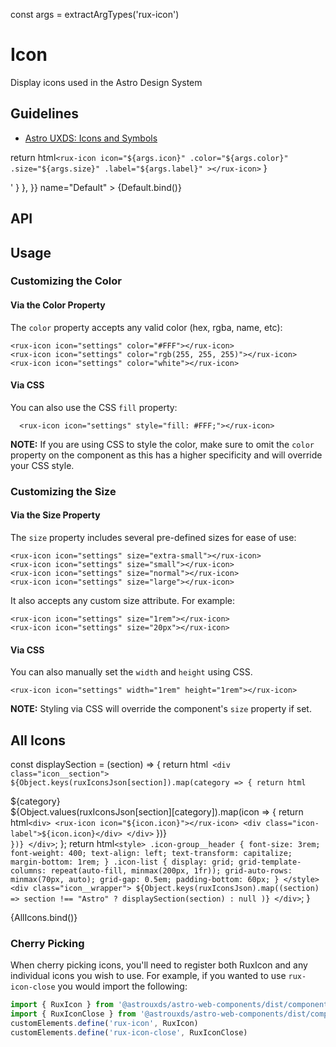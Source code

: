 const args = extractArgTypes('rux-icon')

<Meta
    title="Components/Icons"
    component="rux-icon"
    argTypes={args}
/>


# Icon

Display icons used in the Astro Design System

## Guidelines

-   [Astro UXDS: Icons and Symbols](https://astrouxds.com/ui-components/icons-and-symbols)

  return html`
    <rux-icon
      icon="${args.icon}"
      .color="${args.color}"
      .size="${args.size}"
      .label="${args.label}"
    ></rux-icon>
  `
}

<Canvas>
    <Story
        args={{
          icon: "satellite-transmit",
          size: "normal"
        }}
        parameters={{
            docs: { source: { code: '<rux-icon size="normal" icon="satellite-transmit"></rux-icon>' } },
        }}
        name="Default"
    >
        {Default.bind()}
    </Story>
</Canvas>

## API

<ArgsTable of="rux-icon"/>

## Usage

### Customizing the Color

#### Via the Color Property

The `color` property accepts any valid color (hex, rgba, name, etc):

```
<rux-icon icon="settings" color="#FFF"></rux-icon>
<rux-icon icon="settings" color="rgb(255, 255, 255)"></rux-icon>
<rux-icon icon="settings" color="white"></rux-icon>
```

#### Via CSS

You can also use the CSS `fill` property:

```
  <rux-icon icon="settings" style="fill: #FFF;"></rux-icon>
```

**NOTE:** If you are using CSS to style the color, make sure to omit the `color` property on the component as this has a higher specificity and will override your CSS style.

### Customizing the Size

#### Via the Size Property

The `size` property includes several pre-defined sizes for ease of use:
```
<rux-icon icon="settings" size="extra-small"></rux-icon>
<rux-icon icon="settings" size="small"></rux-icon>
<rux-icon icon="settings" size="normal"></rux-icon>
<rux-icon icon="settings" size="large"></rux-icon>
```

It also accepts any custom size attribute. For example:
```
<rux-icon icon="settings" size="1rem"></rux-icon>
<rux-icon icon="settings" size="20px"></rux-icon>
```

#### Via CSS

You can also manually set the `width` and `height` using CSS.
```
<rux-icon icon="settings" width="1rem" height="1rem"></rux-icon>
```

**NOTE:** Styling via CSS will override the component's `size` property if set.

## All Icons

  const displaySection = (section) => {
    return html`
      <div class="icon__section">
      ${Object.keys(ruxIconsJson[section]).map(category => {
        return html`
          <div>
            <div class="icon-group__header">${category}</div>
            <div class="icon-list">
            ${Object.values(ruxIconsJson[section][category]).map(icon => {
              return html`
              <div>
                <rux-icon icon="${icon.icon}"></rux-icon>
                <div class="icon-label">${icon.icon}</div>
              </div>
              `
            })}
            </div>
          <div>
        `
      })}
      </div>
    `;
  };
  return html`
    <style>
    .icon-group__header {
      font-size: 3rem;
      font-weight: 400;
      text-align: left;
      text-transform: capitalize;
      margin-bottom: 1rem;
    }
    .icon-list {
      display: grid;
      grid-template-columns: repeat(auto-fill, minmax(200px, 1fr));
      grid-auto-rows: minmax(70px, auto);
      grid-gap: 0.5em;
      padding-bottom: 60px;
    }
    </style>
    <div class="icon__wrapper">
      ${Object.keys(ruxIconsJson).map((section) =>
        section !== "Astro" ? displaySection(section) : null
      )}
    </div>
  `;
}

<Canvas>
    <Story
        args={{
          size: 'normal',
        }}
        name="All Icons"
    >
        {AllIcons.bind()}
    </Story>
</Canvas>

### Cherry Picking

When cherry picking icons, you'll need to register both RuxIcon and any individual icons you wish to use.
For example, if you wanted to use `rux-icon-close` you would import the following:

```js
import { RuxIcon } from '@astrouxds/astro-web-components/dist/components/rux-icon'
import { RuxIconClose } from '@astrouxds/astro-web-components/dist/components/rux-icon-close'
customElements.define('rux-icon', RuxIcon)
customElements.define('rux-icon-close', RuxIconClose)
```
